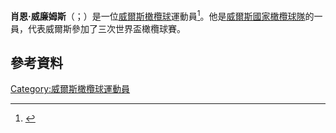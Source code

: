 {{expand|time=2015-11-23T12:50:08+00:00}}
'''肖恩·威廉姆斯'''（{{lang-en|Shane Williams}}；{{bd|1977年|2月26日}}）是一位[[威爾斯|威爾斯]][[橄欖球|橄欖球]]運動員<ref>{{cite news |title=Williams offers scrum-half option |url=http://news.bbc.co.uk/sport1/hi/rugby_union/welsh/7421322.stm |work=BBC Sport |publisher=British Broadcasting Corporation |date=27 May 2008 |accessdate=12 January 2011 }}</ref>。他是[[威爾斯國家橄欖球隊|威爾斯國家橄欖球隊]]的一員，代表威爾斯參加了三次世界盃橄欖球賽。
==參考資料==
{{Reflist}}
[[Category:威爾斯橄欖球運動員|Category:威爾斯橄欖球運動員]]